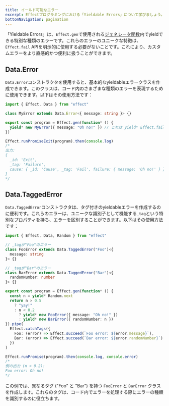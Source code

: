 ```yaml
---
title: イールド可能なエラー
excerpt: Effectプログラミングにおける「Yieldable Errors」について学びましょう。これはジェネレータ関数内でカスタムエラーを扱う便利な方法です。`Data.Error`と`Data.TaggedError`コンストラクタを使って、基本的およびタグ付きのyieldableエラーを作成し、コード内のエラー処理を簡素化します。
bottomNavigation: pagination
---
```


「Yieldable Errors」は、`Effect.gen`で使用される[ジェネレータ関数](../essentials/using-generators)内でyieldできる特別な種類のエラーです。これらのエラーのユニークな特徴は、`Effect.fail` APIを明示的に使用する必要がないことです。これにより、カスタムエラーをより直感的かつ便利に扱うことができます。

## Data.Error

`Data.Error`コンストラクタを使用すると、基本的なyieldableエラークラスを作成できます。このクラスは、コード内のさまざまな種類のエラーを表現するために使用できます。以下はその使用方法です：

```ts twoslash
import { Effect, Data } from "effect"

class MyError extends Data.Error<{ message: string }> {}

export const program = Effect.gen(function* () {
  yield* new MyError({ message: "Oh no!" }) // これは yield* Effect.fail(new MyError({ message: "Oh no!" }) と同じです
})

Effect.runPromiseExit(program).then(console.log)
/*
出力:
{
  _id: 'Exit',
  _tag: 'Failure',
  cause: { _id: 'Cause', _tag: 'Fail', failure: { message: 'Oh no!' } }
}
*/
```

## Data.TaggedError

`Data.TaggedError`コンストラクタは、タグ付きのyieldableエラーを作成するのに便利です。これらのエラーは、ユニークな識別子として機能する`_tag`という特別なプロパティを持ち、エラーを区別することができます。以下はその使用方法です：

```ts twoslash
import { Effect, Data, Random } from "effect"

// _tagが"Foo"のエラー
class FooError extends Data.TaggedError("Foo")<{
  message: string
}> {}

// _tagが"Bar"のエラー
class BarError extends Data.TaggedError("Bar")<{
  randomNumber: number
}> {}

export const program = Effect.gen(function* () {
  const n = yield* Random.next
  return n > 0.5
    ? "yay!"
    : n < 0.2
      ? yield* new FooError({ message: "Oh no!" })
      : yield* new BarError({ randomNumber: n })
}).pipe(
  Effect.catchTags({
    Foo: (error) => Effect.succeed(`Foo error: ${error.message}`),
    Bar: (error) => Effect.succeed(`Bar error: ${error.randomNumber}`)
  })
)

Effect.runPromise(program).then(console.log, console.error)
/*
例の出力 (n < 0.2):
Foo error: Oh no!
*/
```

この例では、異なるタグ ("Foo" と "Bar") を持つ `FooError` と `BarError` クラスを作成します。これらのタグは、コード内でエラーを処理する際にエラーの種類を識別するのに役立ちます。
